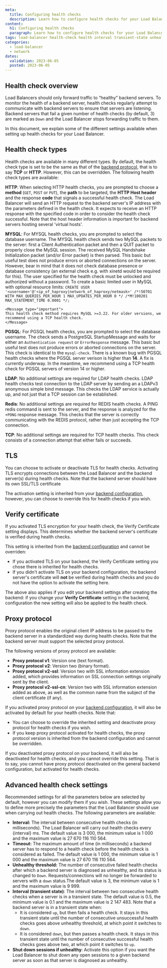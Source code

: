 ```yaml
---
meta:
  title: Configuring health checks
  description: Learn how to configure health checks for your Load Balancer
content:
  h1: Configuring health checks
  paragraph: Learn how to configure health checks for your Load Balancer
tags: load-balancer health-check health interval transient-state unhealthy-threshold
categories: 
  - load-balancer
  - network
dates:
  validation: 2023-06-05
  posted: 2023-06-05
---
```


## Health check overview

Load Balancers should only forward traffic to “healthy” backend servers. To monitor the health of a backend server, health checks regularly attempt to communicate with backend servers to ensure that servers are listening. Backend servers that fail a given number of health checks (by default, 3) are marked as `Down` and the Load Balancer stops forwarding traffic to them.

In this document, we explain some of the different settings available when setting up health checks for your Load Balancer.

## Health check types

Health checks are available in many different types. By default, the health check type is set to be the same as that of the [backend protocol](/network/load-balancer/reference-content/configuring-backends/#protcol-and-port), that is to say **TCP** or **HTTP**. However, this can be overridden. The following health check types are available:

**HTTP**: When selecting HTTP health checks, you are prompted to choose a **method** (`GET`, `POST` or `PUT`), the **path** to be targeted, the **HTTP Host header** and the response **code** that signals a successful health check. The Load Balancer will send an HTTP request to the backend server's IP address with the parameters defined in the health check. It expects to receive an HTTP response with the specified code in order to consider the health check successful. Note that the host header information is important for backend servers hosting several 'virtual hosts'.

**MYSQL**: For MYSQL health checks, you are prompted to select the database username. The MYSQL health check sends two MySQL packets to the server: first a Client Authentication packet and then a QUIT packet to properly close the MySQL session. The received MySQL Handshake Initialization packet (and/or Error packet) is then parsed. This basic but useful test does not produce errors or aborted connections on the server. However, bear in mind that it does not check database presence or database consistency (an external check e.g. with xinetd would be required for this).
    <Message type="tip">
      The user specified for the health check must be unlocked and authorized without a password. To create a basic limited user in MySQL with optional resource limits:
        ```
        CREATE USER '<username>'@'<ip_of_haproxy|network_of_haproxy/netmask>'
        /*!50701 WITH MAX_QUERIES_PER_HOUR 1 MAX_UPDATES_PER_HOUR 0 */
        /*M!100201 MAX_STATEMENT_TIME 0.0001 */;
        ```
    </Message>

    <Message type="important">
    This health check method requires MySQL >=3.22. For older versions, we recommend using a TCP health check.
    </Message>

**PGSQL**: For PGSQL health checks, you are prompted to select the database username. The check sends a PostgreSQL StartupMessage and waits for either an `Authentication request` or `ErrorResponse` message. This basic but useful test does not produce errors or aborted connections on the server. This check is identical to the `mysql-check`.
    <Message type="important">
      There is a known bug with PGSQL health checks where the PGSQL server verison is higher than **14**. A fix is currently underway. In the meantime, we recommend using a TCP health check for PGSQL servers of version 14 or higher.
    </Message>

**LDAP**: No additional settings are required for LDAP health checks. LDAP health checks test connection to the LDAP server by sending an a LDAPv3 anonymous simple bind message. This checks the LDAP service is actually up, and not just that a TCP session can be established.

**Redis**: No additional settings are required for REDIS health checks. A PING redis command is sent to the server, and the response is analyzed for the `+PONG` response message. This checks that the server is correctly communicating with the REDIS protocol, rather than just accepting the TCP connection.

**TCP**: No additional settings are required for TCP health checks. This check consists of a connection attempt that either fails or succeeds. 

## TLS

You can choose to activate or deactivate TLS for health checks. Activating TLS encrypts connections between the Load Balancer and the backend server(s) during health checks. Note that the backend server should have its own SSL/TLS certificate

The activation setting is inherited from your [backend configuration](/network/load-balancer/reference-content/configuring-backends/#tls-encryption), however, you can choose to override this for health checks if you wish.

## Verify certificate

If you activated TLS encryption for your health check, the Verify Certificate setting displays. This determines whether the backend server's certificate is verified during health checks. 

This setting is inherited from the [backend configuration](/network/load-balancer/reference-content/configuring-backends/#verify-certificate) and cannot be overriden:
- If you activated TLS on your backend, the Verify Certificate setting you chose there is inherited for health checks.
- If you didn't activate TLS on your backend configuration, the backend server's certificate will **not** be verified during health checks and you do not have the option to activate the setting here.

The above also applies if you edit your backend settings after creating the backend: if you change your **Verify Certificate** setting in the backend, configuration the new setting will also be applied to the health check.

## Proxy protocol

Proxy protocol enables the original client IP address to be passed to the backend server in a standardized way during health checks. Note that the backend server must support the selected proxy protocol. 

The following versions of proxy protocol are available:

* **Proxy protocol v1**: Version one (text format).
* **Proxy protocol v2**: Version two (binary format).
* **Proxy protocol v2-ssl**: Version two with SSL information extension added, which provides information on SSL connection settings originally sent by the client.
* **Proxy protocol v2-ssl-cn**:  Version two with SSL information extension added as above, as well as the common name from the subject of the client certificate (if any).

If you activated proxy protocol on your [backend configuration](/network/load-balancer/reference-content/configuring-backends/#proxy-protocol), it will also be activated by default for your health checks. Note that:
- You can choose to override the inherited setting and deactivate proxy protocol for health checks if you wish.
- If you keep proxy protocol activated for health checks, the proxy protocol version is inherited from the backend configuration and cannot be overridden.

If you deactivated proxy protocol on your backend, it will also be deactivated for health checks, and you cannot override this setting. That is to say, you cannot have proxy protocol deactivated on the general backend configuration, but activated for health checks.

## Advanced health check settings

Recommended settings for all the parameters below are selected by default, however you can modify them if you wish. These settings allow you to define more precisely the parameters that the Load Balancer should use when carrying out health checks. The following parameters are available:

* **Interval:** The interval between consecutive health checks (in milliseconds). The Load Balancer will carry out health checks every \{interval\} ms. The default value is 3 000, the minimum value is 1 000 and the maximum value is 27 670 116 110 564.
* **Timeout:** The maximum amount of time (in milliseconds) a backend server has to respond to a health check before the health check is considered as failed. The default value is 1 000, the minimum value is 1 000 and the maximum value is 27 670 116 110 564.
* **Unhealthy threshold:** The number of consecutive failed health checks after which a backend server is diagnosed as unhealthy, and its status is changed to `Down`. Requests/connections will no longer be forwarded to servers with a `down` status.The default value is 3, the minimum value is 1 and the maximum value is 9 999.
* **Interval (transient state)**: The interval between two consecutive health checks when a server is in a transient state. The default value is 0.5, the minimum value is 0.1 and the maximum value is 2 147 483. Note that a backend server is in a transient state when:
    * It is considered `up`, but then fails a health check. It stays in this transient state until the number of consecutive unsuccessful health checks goes above unhealthy threshold, at which point it switches to `down`.
    * It is considered `down`, but then passes a health check. It stays in this transient state until the number of consecutive successful health checks goes above two, at which point it switches to `up`. 
* **Shut down sessions if unhealthy**: Activate this option if you want the Load Balancer to shut down any open sessions to a given backend server as soon as that server is diagnosed as unhealthy.